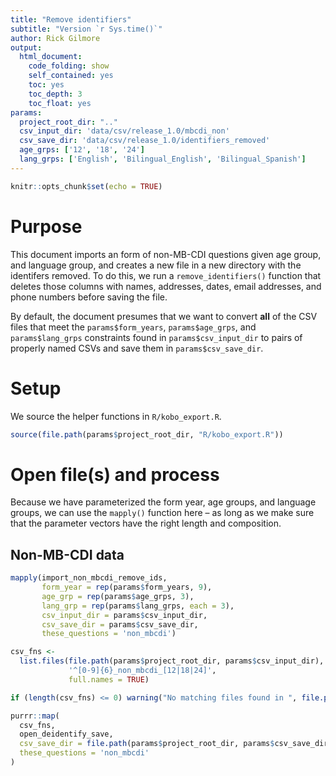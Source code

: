 ```yaml
---
title: "Remove identifiers"
subtitle: "Version `r Sys.time()`"
author: Rick Gilmore
output: 
  html_document:
    code_folding: show
    self_contained: yes
    toc: yes
    toc_depth: 3
    toc_float: yes
params:
  project_root_dir: ".."
  csv_input_dir: 'data/csv/release_1.0/mbcdi_non'
  csv_save_dir: 'data/csv/release_1.0/identifiers_removed'
  age_grps: ['12', '18', '24']
  lang_grps: ['English', 'Bilingual_English', 'Bilingual_Spanish']
---
```


```r
knitr::opts_chunk$set(echo = TRUE)
```

# Purpose

This document imports an form of non-MB-CDI questions given age group, and language group, and creates a new file in a new directory with the identifers removed. To do this, we run a `remove_identifiers()` function that deletes those columns with names, addresses, dates, email addresses, and phone numbers before saving the file.

By default, the document presumes that we want to convert **all** of the CSV files that meet the `params$form_years`, `params$age_grps`, and `params$lang_grps` constraints found in `params$csv_input_dir` to pairs of properly named CSVs and save them in `params$csv_save_dir`.

# Setup

We source the helper functions in `R/kobo_export.R`.

```r
source(file.path(params$project_root_dir, "R/kobo_export.R"))
```

# Open file(s) and process

Because we have parameterized the form year, age groups, and language groups, we can use the `mapply()` function here -- as long as we make sure that the parameter vectors have the right length and composition.

## Non-MB-CDI data

```r
mapply(import_non_mbcdi_remove_ids, 
       form_year = rep(params$form_years, 9), 
       age_grp = rep(params$age_grps, 3),
       lang_grp = rep(params$lang_grps, each = 3),
       csv_input_dir = params$csv_input_dir,
       csv_save_dir = params$csv_save_dir,
       these_questions = 'non_mbcdi')
```

```r
csv_fns <-
  list.files(file.path(params$project_root_dir, params$csv_input_dir),
             '^[0-9]{6}_non_mbcdi_[12|18|24]',
             full.names = TRUE)

if (length(csv_fns) <= 0) warning("No matching files found in ", file.path(params$project_root_dir, params$csv_input_dir))
```

```r
purrr::map(
  csv_fns,
  open_deidentify_save,
  csv_save_dir = file.path(params$project_root_dir, params$csv_save_dir),
  these_questions = 'non_mbcdi'
)
```

